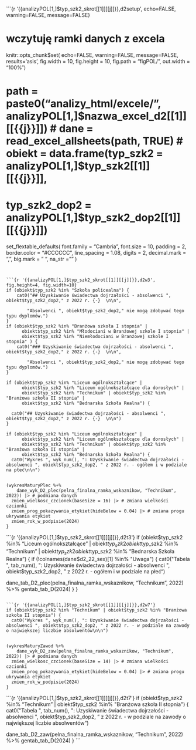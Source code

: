 

<br>
<br>
<br>



```{r '{{analizyPOL[1,]$typ_szk2_skrot[[1]][[j]]}},d2setup', echo=FALSE, warning=FALSE, message=FALSE}

# wczytuję ramki danych z excela
knitr::opts_chunk$set(
  echo=FALSE, warning=FALSE, message=FALSE, results='asis', fig.width = 10, fig.height = 10, fig.path = "figPOL/", out.width = "100%")

# path = paste0("analizy_html/excele/", analizyPOL[1,]$nazwa_excel_d2[[1]][[{{j}}]])
# dane = read_excel_allsheets(path, TRUE)
# obiekt = data.frame(typ_szk2 = analizyPOL[1,]$typ_szk2[[1]][[{{j}}]],
#                     typ_szk2_dop2 = analizyPOL[1,]$typ_szk2_dop2[[1]][[{{j}}]])


set_flextable_defaults(
  font.family = "Cambria",
  font.size = 10,
  padding = 2,
  border.color = "#CCCCCC",
  line_spacing = 1.08,
  digits = 2,
  decimal.mark = ",",
  big.mark = " ",
  na_str = "<na>"
)
```


```{r '{{analizyPOL[1,]$typ_szk2_skrot[[1]][[j]]}},d2w3', fig.height=4, fig.width=10}
if (obiekt$typ_szk2 %in% "Szkoła policealna") {
    cat0("## Uzyskiwanie świadectwa dojrzałości - absolwenci ", obiekt$typ_szk2_dop2," z 2022 r. {-}  \n\n",
    
        "Absolwenci ", obiekt$typ_szk2_dop2," nie mogą zdobywać tego typu dyplomów.")
}
if (obiekt$typ_szk2 %in% "Branżowa szkoła I stopnia" |
      obiekt$typ_szk2 %in% "Młodociani w Branżowej szkole I stopnia" |
      obiekt$typ_szk2 %in% "Niemłodociani w Branżowej szkole I stopnia" ) {
    cat0("### Uzyskiwanie świadectwa dojrzałości - absolwenci ", obiekt$typ_szk2_dop2," z 2022 r. {-}  \n\n",
    
        "Absolwenci ", obiekt$typ_szk2_dop2," nie mogą zdobywać tego typu dyplomów.")
}

if (obiekt$typ_szk2 %in% "Liceum ogólnokształcące" |
      obiekt$typ_szk2 %in% "Liceum ogólnokształcące dla dorosłych" |
      obiekt$typ_szk2 %in% "Technikum" | obiekt$typ_szk2 %in% "Branżowa szkoła II stopnia" |
      obiekt$typ_szk2 %in% "Bednarska Szkoła Realna") {
  
  cat0("## Uzyskiwanie świadectwa dojrzałości - absolwenci ", obiekt$typ_szk2_dop2," z 2022 r. {-}  \n\n")
}

if (obiekt$typ_szk2 %in% "Liceum ogólnokształcące" |
      obiekt$typ_szk2 %in% "Liceum ogólnokształcące dla dorosłych" |
      obiekt$typ_szk2 %in% "Technikum" | obiekt$typ_szk2 %in% "Branżowa szkoła II stopnia" |
      obiekt$typ_szk2 %in% "Bednarska Szkoła Realna") {
  cat0("Wykres ", wyk_num(), ": Uzyskiwanie świadectwa dojrzałości - absolwenci ", obiekt$typ_szk2_dop2, " z 2022 r. - ogółem i w podziale na płeć\n\n")


(wykresMaturyPlec %+% 
    dane_wyk_D2_plec(pelna_finalna_ramka_wskaznikow, "Technikum", 2022)) |> # podmiana danych
  zmien_wielkosc_czcionek(baseSize = 16) |> # zmiana wielkości czcionki
  zmien_prog_pokazywania_etykiet(hideBelow = 0.04) |> # zmiana progu ukrywania etykiet
  zmien_rok_w_podpisie(2024)
}
```

```{r '{{analizyPOL[1,]$typ_szk2_skrot[[1]][[j]]}},d2t3'}
if (obiekt$typ_szk2 %in% "Liceum ogólnokształcące" |
      obiekt$typ_szk2 %in% "Liceum ogólnokształcące dla dorosłych" |
      obiekt$typ_szk2 %in% "Technikum" | obiekt$typ_szk2 %in% "Branżowa szkoła II stopnia" |
      obiekt$typ_szk2 %in% "Bednarska Szkoła Realna") {
if (!colnames(dane$d2_22_sex)[1] %in% "Uwaga") {
  cat0("Tabela ", tab_num(), ": Uzyskiwanie świadectwa dojrzałości - absolwenci ", obiekt$typ_szk2_dop2, " z 2022 r. - ogółem i w podziale na płeć\n\n")
  
dane_tab_D2_plec(pelna_finalna_ramka_wskaznikow, "Technikum", 2022) %>% gentab_tab_D(2024)
}
}
```

```{r '{{analizyPOL[1,]$typ_szk2_skrot[[1]][[j]]}},d2w7'}
if (obiekt$typ_szk2 %in% "Technikum" | obiekt$typ_szk2 %in% "Branżowa szkoła II stopnia") {
  cat0("Wykres ", wyk_num(), ": Uzyskiwanie świadectwa dojrzałości - absolwenci ", obiekt$typ_szk2_dop2, " z 2022 r. - w podziale na zawody o największej liczbie absolwentów\n\n")


(wykresMaturyZawod %+% 
    dane_wyk_D2_zaw(pelna_finalna_ramka_wskaznikow, "Technikum", 2022)) |> # podmiana danych
  zmien_wielkosc_czcionek(baseSize = 14) |> # zmiana wielkości czcionki
  zmien_prog_pokazywania_etykiet(hideBelow = 0.04) |> # zmiana progu ukrywania etykiet
  zmien_rok_w_podpisie(2024)
}
```

```{r '{{analizyPOL[1,]$typ_szk2_skrot[[1]][[j]]}},d2t7'}
if (obiekt$typ_szk2 %in% "Technikum" | obiekt$typ_szk2 %in% "Branżowa szkoła II stopnia") {
  cat0("Tabela ", tab_num(), ": Uzyskiwanie świadectwa dojrzałości - absolwenci ", obiekt$typ_szk2_dop2, " z 2022 r. - w podziale na zawody o największej liczbie absolwentów\n\n")
  
dane_tab_D2_zaw(pelna_finalna_ramka_wskaznikow, "Technikum", 2022) %>% gentab_tab_D(2024)
}
```

